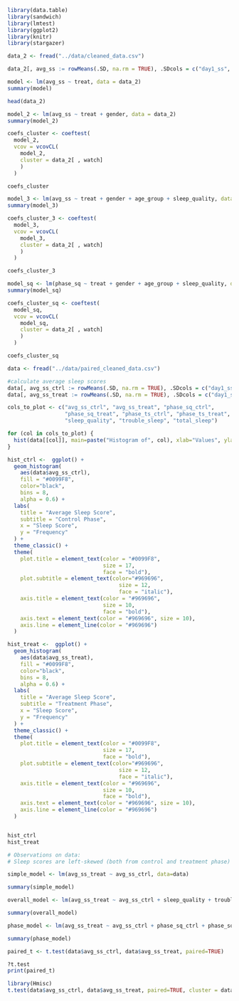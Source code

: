 ```r
library(data.table)
library(sandwich)
library(lmtest)
library(ggplot2)
library(knitr)
library(stargazer)
```
```r
data_2 <- fread("../data/cleaned_data.csv")

data_2[, avg_ss := rowMeans(.SD, na.rm = TRUE), .SDcols = c("day1_ss", "day2_ss", "day3_ss", "day4_ss")]

model <- lm(avg_ss ~ treat, data = data_2)
summary(model)
```

```r
head(data_2)
```

```r
model_2 <- lm(avg_ss ~ treat + gender, data = data_2)
summary(model_2)
```
```r
coefs_cluster <- coeftest(
  model_2, 
  vcov = vcovCL(
    model_2, 
    cluster = data_2[ , watch]
    )
  )

coefs_cluster
```

```r
model_3 <- lm(avg_ss ~ treat + gender + age_group + sleep_quality, data = data_2)
summary(model_3)
```
```r
coefs_cluster_3 <- coeftest(
  model_3, 
  vcov = vcovCL(
    model_3, 
    cluster = data_2[ , watch]
    )
  )

coefs_cluster_3
```

```r
model_sq <- lm(phase_sq ~ treat + gender + age_group + sleep_quality, data = data_2)
summary(model_sq)
```
```r
coefs_cluster_sq <- coeftest(
  model_sq, 
  vcov = vcovCL(
    model_sq, 
    cluster = data_2[ , watch]
    )
  )

coefs_cluster_sq
```


```r
data <- fread("../data/paired_cleaned_data.csv")

#calculate average sleep scores
data[, avg_ss_ctrl := rowMeans(.SD, na.rm = TRUE), .SDcols = c("day1_ss_ctrl", "day2_ss_ctrl", "day3_ss_ctrl", "day4_ss_ctrl")]
data[, avg_ss_treat := rowMeans(.SD, na.rm = TRUE), .SDcols = c("day1_ss_treat", "day2_ss_treat", "day3_ss_treat", "day4_ss_treat")]
```

```r
cols_to_plot <- c("avg_ss_ctrl", "avg_ss_treat", "phase_sq_ctrl", 
                  "phase_sq_treat", "phase_ts_ctrl", "phase_ts_treat", 
                  "sleep_quality", "trouble_sleep", "total_sleep")

for (col in cols_to_plot) {
  hist(data[[col]], main=paste("Histogram of", col), xlab="Values", ylab="Frequency")
}

```
```r
hist_ctrl <-  ggplot() + 
  geom_histogram(
    aes(data$avg_ss_ctrl),
    fill = "#0099F8",
    color="black",
    bins = 8,
    alpha = 0.6) +
  labs(
    title = "Average Sleep Score",
    subtitle = "Control Phase",
    x = "Sleep Score",
    y = "Frequency"
  ) +
  theme_classic() +
  theme(
    plot.title = element_text(color = "#0099F8",
                              size = 17,
                              face = "bold"),
    plot.subtitle = element_text(color="#969696",
                                   size = 12, 
                                   face = "italic"),
    axis.title = element_text(color = "#969696",
                              size = 10,
                              face = "bold"),
    axis.text = element_text(color = "#969696", size = 10),
    axis.line = element_line(color = "#969696")
  )

hist_treat <-  ggplot() + 
  geom_histogram(
    aes(data$avg_ss_treat),
    fill = "#0099F8",
    color="black",
    bins = 8,
    alpha = 0.6) +
  labs(
    title = "Average Sleep Score",
    subtitle = "Treatment Phase",
    x = "Sleep Score",
    y = "Frequency"
  ) +
  theme_classic() +
  theme(
    plot.title = element_text(color = "#0099F8",
                              size = 17,
                              face = "bold"),
    plot.subtitle = element_text(color="#969696",
                                   size = 12, 
                                   face = "italic"),
    axis.title = element_text(color = "#969696",
                              size = 10,
                              face = "bold"),
    axis.text = element_text(color = "#969696", size = 10),
    axis.line = element_line(color = "#969696")
  )


hist_ctrl
hist_treat
```

```r
# Observations on data:
# Sleep scores are left-skewed (both from control and treatment phase)
```

```r
simple_model <- lm(avg_ss_treat ~ avg_ss_ctrl, data=data)

summary(simple_model)
```
```r
overall_model <- lm(avg_ss_treat ~ avg_ss_ctrl + sleep_quality + trouble_sleep + total_sleep, data=data)

summary(overall_model)
```

```r
phase_model <- lm(avg_ss_treat ~ avg_ss_ctrl + phase_sq_ctrl + phase_sq_treat + phase_ts_ctrl + phase_ts_treat, data=data)

summary(phase_model)
```

```r
paired_t <- t.test(data$avg_ss_ctrl, data$avg_ss_treat, paired=TRUE)

?t.test
print(paired_t)
```
```r
library(Hmisc)
t.test(data$avg_ss_ctrl, data$avg_ss_treat, paired=TRUE, cluster = data$watch)
```


